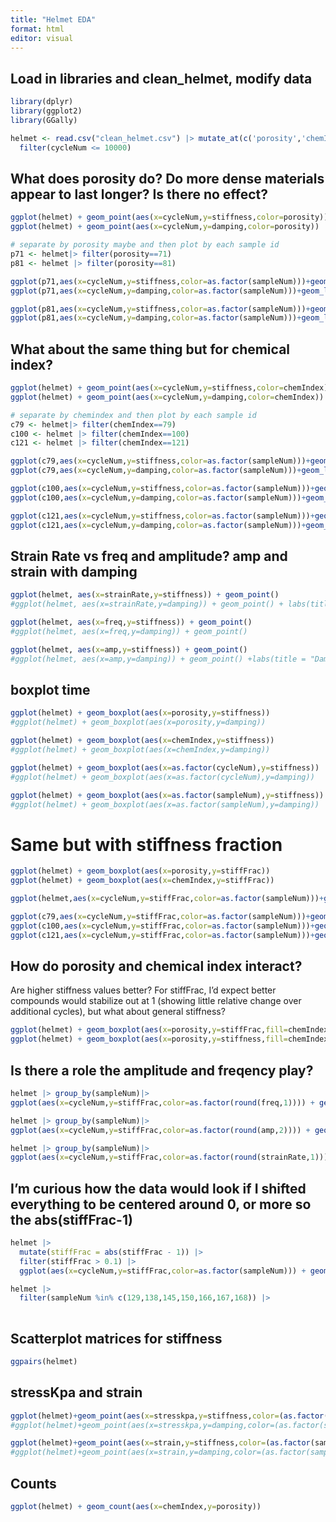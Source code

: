 ```yaml
---
title: "Helmet EDA"
format: html
editor: visual
---
```


## Load in libraries and clean_helmet, modify data  

```r
library(dplyr)
library(ggplot2)
library(GGally)

helmet <- read.csv("clean_helmet.csv") |> mutate_at(c('porosity','chemIndex'), as.factor) |>
  filter(cycleNum <= 10000)
```

## What does porosity do? Do more dense materials appear to last longer? Is there no effect?
```r
ggplot(helmet) + geom_point(aes(x=cycleNum,y=stiffness,color=porosity))
ggplot(helmet) + geom_point(aes(x=cycleNum,y=damping,color=porosity))

# separate by porosity maybe and then plot by each sample id
p71 <- helmet|> filter(porosity==71)
p81 <- helmet |> filter(porosity==81)

ggplot(p71,aes(x=cycleNum,y=stiffness,color=as.factor(sampleNum)))+geom_line()+geom_point() +labs(title="Porosity 71")
ggplot(p71,aes(x=cycleNum,y=damping,color=as.factor(sampleNum)))+geom_line()+geom_point() + labs(title="Porosity 71")

ggplot(p81,aes(x=cycleNum,y=stiffness,color=as.factor(sampleNum)))+geom_line()+geom_point() + labs(title = "Porosity 81")
ggplot(p81,aes(x=cycleNum,y=damping,color=as.factor(sampleNum)))+geom_line()+geom_point()+labs(title="Porosity 81")
```

## What about the same thing but for chemical index?
```r
ggplot(helmet) + geom_point(aes(x=cycleNum,y=stiffness,color=chemIndex))
ggplot(helmet) + geom_point(aes(x=cycleNum,y=damping,color=chemIndex))

# separate by chemindex and then plot by each sample id
c79 <- helmet|> filter(chemIndex==79)
c100 <- helmet |> filter(chemIndex==100)
c121 <- helmet |> filter(chemIndex==121)

ggplot(c79,aes(x=cycleNum,y=stiffness,color=as.factor(sampleNum)))+geom_line()+geom_point()
ggplot(c79,aes(x=cycleNum,y=damping,color=as.factor(sampleNum)))+geom_line()+geom_point()

ggplot(c100,aes(x=cycleNum,y=stiffness,color=as.factor(sampleNum)))+geom_line()+geom_point()
ggplot(c100,aes(x=cycleNum,y=damping,color=as.factor(sampleNum)))+geom_line()+geom_point()

ggplot(c121,aes(x=cycleNum,y=stiffness,color=as.factor(sampleNum)))+geom_line()+geom_point()
ggplot(c121,aes(x=cycleNum,y=damping,color=as.factor(sampleNum)))+geom_line()+geom_point()
```

## Strain Rate vs freq and amplitude? amp and strain with damping
```r
ggplot(helmet, aes(x=strainRate,y=stiffness)) + geom_point()
#ggplot(helmet, aes(x=strainRate,y=damping)) + geom_point() + labs(title="Damping vs Strain Rate",x="Strain Rate",y="Damping")

ggplot(helmet, aes(x=freq,y=stiffness)) + geom_point()
#ggplot(helmet, aes(x=freq,y=damping)) + geom_point()

ggplot(helmet, aes(x=amp,y=stiffness)) + geom_point()
#ggplot(helmet, aes(x=amp,y=damping)) + geom_point() +labs(title = "Damping vs Amplitude",x="Amplitude",y="Damping")


```

## boxplot time
```r
ggplot(helmet) + geom_boxplot(aes(x=porosity,y=stiffness))
#ggplot(helmet) + geom_boxplot(aes(x=porosity,y=damping))

ggplot(helmet) + geom_boxplot(aes(x=chemIndex,y=stiffness))
#ggplot(helmet) + geom_boxplot(aes(x=chemIndex,y=damping))

ggplot(helmet) + geom_boxplot(aes(x=as.factor(cycleNum),y=stiffness))
#ggplot(helmet) + geom_boxplot(aes(x=as.factor(cycleNum),y=damping))

ggplot(helmet) + geom_boxplot(aes(x=as.factor(sampleNum),y=stiffness))
#ggplot(helmet) + geom_boxplot(aes(x=as.factor(sampleNum),y=damping))

```

# Same but with stiffness fraction
```r
ggplot(helmet) + geom_boxplot(aes(x=porosity,y=stiffFrac))
ggplot(helmet) + geom_boxplot(aes(x=chemIndex,y=stiffFrac))
```

```r
ggplot(helmet,aes(x=cycleNum,y=stiffFrac,color=as.factor(sampleNum)))+geom_line()+geom_point()

ggplot(c79,aes(x=cycleNum,y=stiffFrac,color=as.factor(sampleNum)))+geom_line()+geom_point()
ggplot(c100,aes(x=cycleNum,y=stiffFrac,color=as.factor(sampleNum)))+geom_line()+geom_point()
ggplot(c121,aes(x=cycleNum,y=stiffFrac,color=as.factor(sampleNum)))+geom_line()+geom_point()
```

## How do porosity and chemical index interact?
Are higher stiffness values better? For stiffFrac, I'd expect better compounds would stabilize out at 1 (showing little relative change over additional cycles), but what about general stiffness?

```r
ggplot(helmet) + geom_boxplot(aes(x=porosity,y=stiffFrac,fill=chemIndex))
ggplot(helmet) + geom_boxplot(aes(x=porosity,y=stiffness,fill=chemIndex))

```
## Is there a role the amplitude and freqency play? 
```r
helmet |> group_by(sampleNum)|>
ggplot(aes(x=cycleNum,y=stiffFrac,color=as.factor(round(freq,1)))) + geom_line() +geom_point()

helmet |> group_by(sampleNum)|>
ggplot(aes(x=cycleNum,y=stiffFrac,color=as.factor(round(amp,2)))) + geom_point()

helmet |> group_by(sampleNum)|>
ggplot(aes(x=cycleNum,y=stiffFrac,color=as.factor(round(strainRate,1)))) +geom_point()
```

## I'm curious how the data would look if I shifted everything to be centered around 0, or more so the abs(stiffFrac-1)
```r
helmet |>
  mutate(stiffFrac = abs(stiffFrac - 1)) |>
  filter(stiffFrac > 0.1) |>
  ggplot(aes(x=cycleNum,y=stiffFrac,color=as.factor(sampleNum))) + geom_line() +geom_point()
```

```r
helmet |>
  filter(sampleNum %in% c(129,138,145,150,166,167,168)) |>
  
```

## Scatterplot matrices for stiffness
```r
ggpairs(helmet)
```


## stressKpa and strain
```r
ggplot(helmet)+geom_point(aes(x=stresskpa,y=stiffness,color=(as.factor(sampleNum))))
#ggplot(helmet)+geom_point(aes(x=stresskpa,y=damping,color=(as.factor(sampleNum))))

ggplot(helmet)+geom_point(aes(x=strain,y=stiffness,color=(as.factor(sampleNum))))
#ggplot(helmet)+geom_point(aes(x=strain,y=damping,color=(as.factor(sampleNum))))

```

## Counts
```r
ggplot(helmet) + geom_count(aes(x=chemIndex,y=porosity))
```

